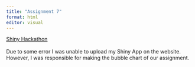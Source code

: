 ```yaml
---
title: "Assignment 7"
format: html
editor: visual
---
```


[Shiny Hackathon](https://rishi-kat.github.io/epps6356/posts/assign07/assignment7.html) \
\
Due to some error I was unable to upload my Shiny App on the website. However, I was responsible for making the bubble chart of our assignment.
